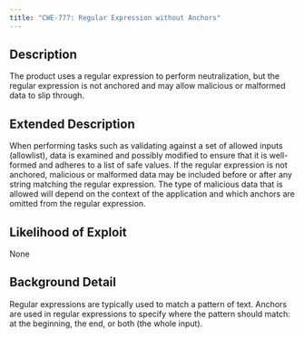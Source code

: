 ```yaml
---
title: "CWE-777: Regular Expression without Anchors"
---
```


## Description
The product uses a regular expression to perform neutralization, but the regular expression is not anchored and may allow malicious or malformed data to slip through.

## Extended Description
When performing tasks such as validating against a set of allowed inputs (allowlist), data is examined and possibly modified to ensure that it is well-formed and adheres to a list of safe values. If the regular expression is not anchored, malicious or malformed data may be included before or after any string matching the regular expression. The type of malicious data that is allowed will depend on the context of the application and which anchors are omitted from the regular expression.

## Likelihood of Exploit
None

## Background Detail
Regular expressions are typically used to match a pattern of text. Anchors are used in regular expressions to specify where the pattern should match: at the beginning, the end, or both (the whole input).
        